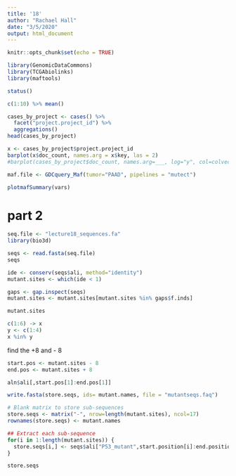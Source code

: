 ```yaml
---
title: '18'
author: "Rachael Hall"
date: "3/5/2020"
output: html_document
---
```


```r
knitr::opts_chunk$set(echo = TRUE)
```

```r
library(GenomicDataCommons)
library(TCGAbiolinks)
library(maftools)
```

```r
status()
```
```r
c(1:10) %>% mean()
```

```r
cases_by_project <- cases() %>%
  facet("project.project_id") %>%
  aggregations()
head(cases_by_project)
```

```r
x <- cases_by_project$project.project_id
barplot(x$doc_count, names.arg = x$key, las = 2)
#barplot(cases_by_project$doc_count, names.arg=___, log="y", col=colvec, las=2)
```

```r
maf.file <- GDCquery_Maf(tumor="PAAD", pipelines = "mutect")
```
```r
plotmafSummary(vars)
```



# part 2 

```r
seq.file <- "lecture18_sequences.fa"
library(bio3d)

seqs <- read.fasta(seq.file)
seqs
```

```r
ide <- conserv(seqs$ali, method="identity")
mutant.sites <- which(ide < 1) 

gaps <- gap.inspect(seqs)
mutant.sites <- mutant.sites[mutant.sites %in% gaps$f.inds]

mutant.sites
```

```r
c(1:6) -> x 
y <- c(1:4)
x %in% y 
```

find the +8 and - 8 
```r
start.pos <- mutant.sites - 8
end.pos <- mutant.sites + 8
```
```r
aln$ali[,start.pos[1]:end.pos[1]]
```
```r
write.fasta(store.seqs, ids= mutant.names, file = "mutantseqs.faq")
```

```r
# Blank matrix to store sub-sequences
store.seqs <- matrix("-", nrow=length(mutant.sites), ncol=17)
rownames(store.seqs) <- mutant.names

## Extract each sub-sequence
for(i in 1:length(mutant.sites)) {
  store.seqs[i,] <- seqs$ali["P53_mutant",start.position[i]:end.position[i]]
}

store.seqs
```

